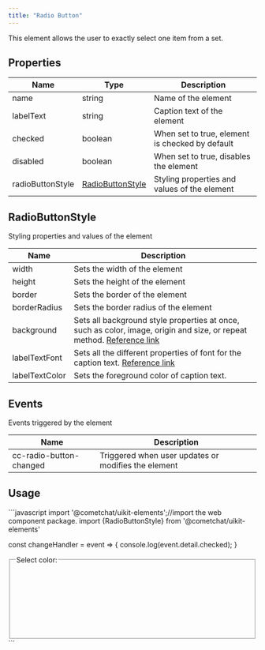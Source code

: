 ```yaml
---
title: "Radio Button"
---
```


This element allows the user to exactly select one item from a set.

## Properties

| Name             | Type                                                                 | Description                                     |
| ---------------- | -------------------------------------------------------------------- | ----------------------------------------------- |
| name             | string                                                               | Name of the element                             |
| labelText        | string                                                               | Caption text of the element                     |
| checked          | boolean                                                              | When set to true, element is checked by default |
| disabled         | boolean                                                              | When set to true, disables the element          |
| radioButtonStyle | [RadioButtonStyle](/web-elements/radio-button#radiobuttonstyle) | Styling properties and values of the element    |

## RadioButtonStyle

Styling properties and values of the element

| Name           | Description                                                                                                                                                                          |
| -------------- | ------------------------------------------------------------------------------------------------------------------------------------------------------------------------------------ |
| width          | Sets the width of the element                                                                                                                                                        |
| height         | Sets the height of the element                                                                                                                                                       |
| border         | Sets the border of the element                                                                                                                                                       |
| borderRadius   | Sets the border radius of the element                                                                                                                                                |
| background     | Sets all background style properties at once, such as color, image, origin and size, or repeat method. [Reference link](https://developer.mozilla.org/en-US/docs/Web/CSS/background) |
| labelTextFont  | Sets all the different properties of font for the caption text. [Reference link](https://developer.mozilla.org/en-US/docs/Web/CSS/font)                                              |
| labelTextColor | Sets the foreground color of caption text.                                                                                                                                           |

## Events

Events triggered by the element

| Name                    | Description                                         |
| ----------------------- | --------------------------------------------------- |
| cc-radio-button-changed | Triggered when user updates or modifies the element |

## Usage

<Tabs>
<Tab title="JavaScript">
```javascript
import '@cometchat/uikit-elements';//import the web component package.
import {RadioButtonStyle} from '@cometchat/uikit-elements'

const changeHandler = event => {
  console.log(event.detail.checked);
}

<fieldset>
  <legend>Select color:</legend>
  <cometchat-radio-button 
	:name="color"
  :labelText="Green"
  @cc-radio-button-changed="changeHandler($event)" /><br><br>
  <cometchat-radio-button 
	:name="color"
  :labelText="Purple"
  :checked="true"
  @cc-radio-button-changed="changeHandler($event)" /><br><br>
  <cometchat-radio-button 
	:name="color"
  :labelText="Brown"
  :checked="true"
  @cc-radio-button-changed="changeHandler($event)" /><br><br>
  <cometchat-radio-button 
	:name="color"
  :labelText="White"
  :checked="true"
  @cc-radio-button-changed="changeHandler($event)" /><br><br>
</fieldset>
```

</Tab>

</Tabs>
